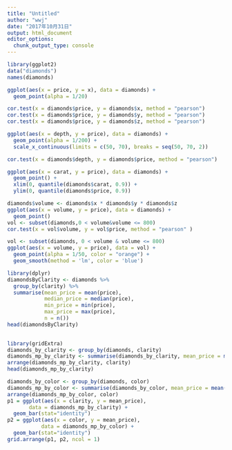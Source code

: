 ```yaml
---
title: "Untitled"
author: "wwj"
date: "2017年10月31日"
output: html_document
editor_options: 
  chunk_output_type: console
---
```


```r
library(ggplot2)
data("diamonds")
names(diamonds)

ggplot(aes(x = price, y = x), data = diamonds) +
  geom_point(alpha = 1/20)

cor.test(x = diamonds$price, y = diamonds$x, method = "pearson")
cor.test(x = diamonds$price, y = diamonds$y, method = "pearson")
cor.test(x = diamonds$price, y = diamonds$z, method = "pearson")

ggplot(aes(x = depth, y = price), data = diamonds) +
  geom_point(alpha = 1/200) +
  scale_x_continuous(limits = c(50, 70), breaks = seq(50, 70, 2))

cor.test(x = diamonds$depth, y = diamonds$price, method = "pearson")
```

```r
ggplot(aes(x = carat, y = price), data = diamonds) +
  geom_point() +
  xlim(0, quantile(diamonds$carat, 0.9)) +
  ylim(0, quantile(diamonds$price, 0.9))

```

```r
diamonds$volume <- diamonds$x * diamonds$y * diamonds$z
ggplot(aes(x = volume, y = price), data = diamonds) +
  geom_point()
vol <- subset(diamonds,0 < volume&volume <= 800)
cor.test(x = vol$volume, y = vol$price, method = "pearson" )
```

```r
vol <- subset(diamonds, 0 < volume & volume <= 800) 
ggplot(aes(x = volume, y = price), data = vol) +
  geom_point(alpha = 1/50, color = "orange") +
  geom_smooth(method = 'lm', color = 'blue')
```

```r
library(dplyr)
diamondsByClarity <- diamonds %>%
  group_by(clarity) %>%
  summarise(mean_price = mean(price),
            median_price = median(price),
            min_price = min(price),
            max_price = max(price),
            n = n()) 
head(diamondsByClarity)
  
```

```r
library(gridExtra)
diamonds_by_clarity <- group_by(diamonds, clarity)
diamonds_mp_by_clarity <- summarise(diamonds_by_clarity, mean_price = mean(price)) 
arrange(diamonds_mp_by_clarity, clarity)
head(diamonds_mp_by_clarity)

diamonds_by_color <- group_by(diamonds, color)
diamonds_mp_by_color <- summarise(diamonds_by_color, mean_price = mean(price))
arrange(diamonds_mp_by_color, color)
p1 = ggplot(aes(x = clarity, y = mean_price),
       data = diamonds_mp_by_clarity) +
  geom_bar(stat="identity")
p2 = ggplot(aes(x = color, y = mean_price),
           data = diamonds_mp_by_color) +
  geom_bar(stat="identity")
grid.arrange(p1, p2, ncol = 1)

```

